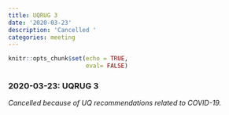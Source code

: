 ```yaml
---
title: UQRUG 3
date: '2020-03-23'
description: 'Cancelled '
categories: meeting
---
```


```r
knitr::opts_chunk$set(echo = TRUE,
                      eval= FALSE)
```

### 2020-03-23: UQRUG 3

*Cancelled because of UQ recommendations related to COVID-19.*
